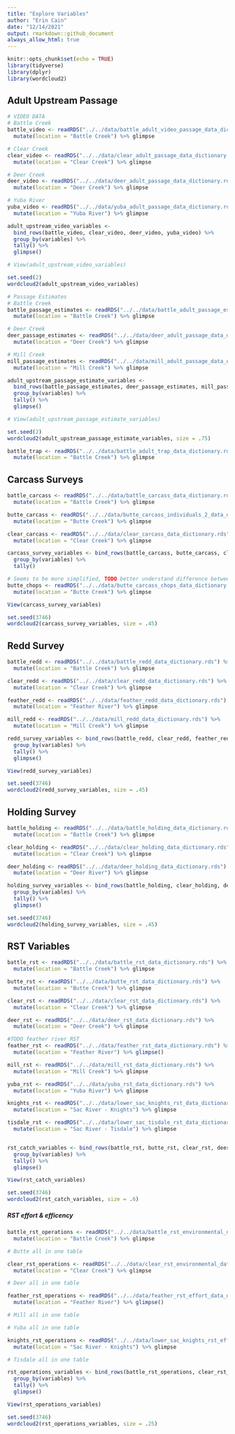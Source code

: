 ```yaml
---
title: "Explore Variables"
author: "Erin Cain"
date: "12/14/2021"
output: rmarkdown::github_document
always_allow_html: true
---
```


```r
knitr::opts_chunk$set(echo = TRUE)
library(tidyverse)
library(dplyr)
library(wordcloud2)
```

## Adult Upstream Passage 


```r
# VIDEO DATA 
# Battle Creek 
battle_video <- readRDS("../../data/battle_adult_video_passage_data_dictionary.rds") %>% 
  mutate(location = "Battle Creek") %>% glimpse

# Clear Creek 
clear_video <- readRDS("../../data/clear_adult_passage_data_dictionary.rds")%>% 
  mutate(location = "Clear Creek") %>% glimpse

# Deer Creek 
deer_video <- readRDS("../../data/deer_adult_passage_data_dictionary.rds")%>% 
  mutate(location = "Deer Creek") %>% glimpse

# Yuba River 
yuba_video <- readRDS("../../data/yuba_adult_passage_data_dictionary.rds") %>% 
  mutate(location = "Yuba River") %>% glimpse

adult_upstream_video_variables <- 
  bind_rows(battle_video, clear_video, deer_video, yuba_video) %>% 
  group_by(variables) %>%
  tally() %>%
  glimpse()

# View(adult_upstream_video_variables)
```
```r
set.seed(2)
wordcloud2(adult_upstream_video_variables)
```


```r
# Passage Estimates 
# Battle Creek 
battle_passage_estimates <- readRDS("../../data/battle_adult_passage_estimates_data_dictionary.rds") %>% 
  mutate(location = "Battle Creek") %>% glimpse

# Deer Creek 
deer_passage_estimates <- readRDS("../../data/deer_adult_passage_data_dictionary.rds")%>% 
  mutate(location = "Deer Creek") %>% glimpse

# Mill Creek
mill_passage_estimates <- readRDS("../../data/mill_adult_passage_data_dictionary.rds") %>% 
  mutate(location = "Mill Creek") %>% glimpse

adult_upstream_passage_estimate_variables <- 
  bind_rows(battle_passage_estimates, deer_passage_estimates, mill_passage_estimates) %>% 
  group_by(variables) %>%
  tally() %>%
  glimpse()

# View(adult_upstream_passage_estimate_variables)
```
```r
set.seed(2)
wordcloud2(adult_upstream_passage_estimate_variables, size = .75)
```

```r


battle_trap <- readRDS("../../data/battle_adult_trap_data_dictionary.rds") %>% 
  mutate(location = "Battle Creek") %>% glimpse
```


## Carcass Surveys 

```r
battle_carcass <- readRDS("../../data/battle_carcass_data_dictionary.rds") %>% 
  mutate(location = "Battle Creek") %>% glimpse

butte_carcass <- readRDS("../../data/butte_carcass_individuals_2_data_dictionary.rds") %>% 
  mutate(location = "Butte Creek") %>% glimpse

clear_carcass <- readRDS("../../data/clear_carcass_data_dictionary.rds") %>% 
  mutate(location = "Clear Creek") %>% glimpse

carcass_survey_variables <- bind_rows(battle_carcass, butte_carcass, clear_carcass) %>%
  group_by(variables) %>% 
  tally()

# Seems to be more simplified, TODO better understand difference between CHOPS and Survey Individuals
butte_chops <- readRDS("../../data/butte_carcass_chops_data_dictionary.rds") %>% 
  mutate(location = "Butte Creek") %>% glimpse

View(carcass_survey_variables)
```

```r
set.seed(3746)
wordcloud2(carcass_survey_variables, size = .45)
```

## Redd Survey 

```r
battle_redd <- readRDS("../../data/battle_redd_data_dictionary.rds") %>% 
  mutate(location = "Battle Creek") %>% glimpse

clear_redd <- readRDS("../../data/clear_redd_data_dictionary.rds") %>% 
  mutate(location = "Clear Creek") %>% glimpse

feather_redd <- readRDS("../../data/feather_redd_data_dictionary.rds") %>% 
  mutate(location = "Feather River") %>% glimpse

mill_redd <- readRDS("../../data/mill_redd_data_dictionary.rds") %>% 
  mutate(location = "Mill Creek") %>% glimpse

redd_survey_variables <- bind_rows(battle_redd, clear_redd, feather_redd, mill_redd) %>%
  group_by(variables) %>% 
  tally() %>% 
  glimpse()

View(redd_survey_variables)
```

```r
set.seed(3746)
wordcloud2(redd_survey_variables, size = .45)
```

## Holding Survey

```r
battle_holding <- readRDS("../../data/battle_holding_data_dictionary.rds") %>% 
  mutate(location = "Battle Creek") %>% glimpse

clear_holding <- readRDS("../../data/clear_holding_data_dictionary.rds") %>% 
  mutate(location = "Clear Creek") %>% glimpse

deer_holding <- readRDS("../../data/deer_holding_data_dictionary.rds") %>% 
  mutate(location = "Deer River") %>% glimpse

holding_survey_variables <- bind_rows(battle_holding, clear_holding, deer_holding) %>%
  group_by(variables) %>% 
  tally() %>% 
  glimpse()
```

```r
set.seed(3746)
wordcloud2(holding_survey_variables, size = .45)
```


## RST Variables

```r
battle_rst <- readRDS("../../data/battle_rst_data_dictionary.rds") %>%
  mutate(location = "Battle Creek") %>% glimpse

butte_rst <- readRDS("../../data/butte_rst_data_dictionary.rds") %>% 
  mutate(location = "Butte Creek") %>% glimpse

clear_rst <- readRDS("../../data/clear_rst_data_dictionary.rds") %>% 
  mutate(location = "Clear Creek") %>% glimpse

deer_rst <- readRDS("../../data/deer_rst_data_dictionary.rds") %>% 
  mutate(location = "Deer Creek") %>% glimpse

#TODO feather river RST
feather_rst <- readRDS("../../data/feather_rst_data_dictionary.rds") %>% 
  mutate(location = "Feather River") %>% glimpse()

mill_rst <- readRDS("../../data/mill_rst_data_dictionary.rds") %>% 
  mutate(location = "Mill Creek") %>% glimpse

yuba_rst <- readRDS("../../data/yuba_rst_data_dictionary.rds") %>% 
  mutate(location = "Yuba River") %>% glimpse

knights_rst <- readRDS("../../data/lower_sac_knights_rst_data_dictionary.rds") %>% 
  mutate(location = "Sac River - Knights") %>% glimpse

tisdale_rst <- readRDS("../../data/lower_sac_tisdale_rst_data_dictionary.rds") %>% 
  mutate(location = "Sac River - Tisdale") %>% glimpse


rst_catch_variables <- bind_rows(battle_rst, butte_rst, clear_rst, deer_rst, feather_rst, mill_rst, yuba_rst, knights_rst, tisdale_rst) %>%
  group_by(variables) %>% 
  tally() %>% 
  glimpse()

View(rst_catch_variables)
```

```r
set.seed(3746)
wordcloud2(rst_catch_variables, size = .6)
```



##### RST effort & efficency
```r
battle_rst_operations <- readRDS("../../data/battle_rst_environmental_data_dictionary.rds") %>%
  mutate(location = "Battle Creek") %>% glimpse

# Butte all in one table 

clear_rst_operations <- readRDS("../../data/clear_rst_environmental_data_dictionary.rds") %>% 
  mutate(location = "Clear Creek") %>% glimpse

# Deer all in one table 

feather_rst_operations <- readRDS("../../data/feather_rst_effort_data_dictionary.rds") %>% 
  mutate(location = "Feather River") %>% glimpse()

# Mill all in one table

# Yuba all in one table 

knights_rst_operations <- readRDS("../../data/lower_sac_knights_rst_effort_data_dictionary.rds") %>% 
  mutate(location = "Sac River - Knights") %>% glimpse

# Tisdale all in one table 

rst_operations_variables <- bind_rows(battle_rst_operations, clear_rst_operations, knights_rst_operations) %>%
  group_by(variables) %>% 
  tally() %>% 
  glimpse()

View(rst_operations_variables)
```
```r
set.seed(3746)
wordcloud2(rst_operations_variables, size = .25)

```






